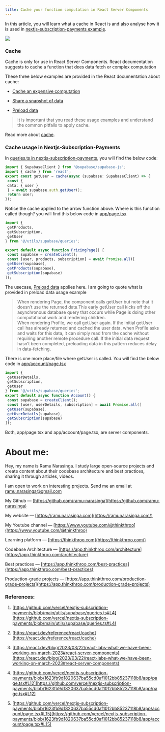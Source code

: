```yaml
---
title: Cache your function computation in React Server Components
---
```


In this article, you will learn what a cache in React is and also analyse how it is used in [nextjs-subscription-payments example](https://github.com/vercel/nextjs-subscription-payments/blob/main/utils/supabase/queries.ts#L4).

![](https://cdn-images-1.medium.com/max/1600/1*1KSCesWzRdiXjDntmXBbbg.png)

### Cache

Cache is only for use in React Server Components. React documentation suggests to cache a function that does data fetch or complex computation

These three below examples are provided in the React documentation about cache:

* [Cache an expensive computation](https://react.dev/reference/react/cache#cache-expensive-computation)
    
* [Share a snapshot of data](https://react.dev/reference/react/cache#take-and-share-snapshot-of-data)
    
* [Preload data](https://react.dev/reference/react/cache#preload-data)
    

> It is important that you read these usage examples and understand the common pitfalls to apply cache.

Read more about [cache](https://react.dev/reference/react/cache).

### Cache usage in Nextjs-Subscription-Payments

In [queries.ts in nextjs-subscription-payments](https://github.com/vercel/nextjs-subscription-payments/blob/main/utils/supabase/queries.ts#L4), you will find the below code:

```ts
import { SupabaseClient } from '@supabase/supabase-js';
import { cache } from 'react';
export const getUser = cache(async (supabase: SupabaseClient) => {
 const {
 data: { user }
 } = await supabase.auth.getUser();
 return user;
});
```

Notice the cache applied to the arrow function above. Where is this function called though? you will find this below code in [app/page.tsx](https://github.com/vercel/nextjs-subscription-payments/blob/1623fb9d1820637ba55cd0af1012bb85237118b8/app/page.tsx#L12)

```ts
import {
 getProducts,
 getSubscription,
 getUser
} from '@/utils/supabase/queries';

export default async function PricingPage() {
 const supabase = createClient();
 const [user, products, subscription] = await Promise.all([
 getUser(supabase),
 getProducts(supabase),
 getSubscription(supabase)
]);
```

The usecase, [Preload data](https://react.dev/reference/react/cache#preload-data) applies here. I am going to quote what is provided in preload data usage example

> When rendering Page, the component calls getUser but note that it doesn’t use the returned data.This early getUser call kicks off the asynchronous database query that occurs while Page is doing other computational work and rendering children.  
> When rendering Profile, we call getUser again. If the initial getUser call has already returned and cached the user data, when Profile asks and waits for this data, it can simply read from the cache without requiring another remote procedure call. If the initial data request hasn’t been completed, preloading data in this pattern reduces delay in data-fetching.

There is one more place/file where getUser is called. You will find the below code in [app/account/page.tsx](https://github.com/vercel/nextjs-subscription-payments/blob/1623fb9d1820637ba55cd0af1012bb85237118b8/app/account/page.tsx#L15)

```ts
import {
 getUserDetails,
 getSubscription,
 getUser
} from '@/utils/supabase/queries';
export default async function Account() {
 const supabase = createClient();
 const [user, userDetails, subscription] = await Promise.all([
 getUser(supabase),
 getUserDetails(supabase),
 getSubscription(supabase)
]);
```

Both, app/page.tsx and app/account/page.tsx, are server components.

# **About me:**

Hey, my name is Ramu Narasinga. I study large open-source projects and create content about their codebase architecture and best practices, sharing it through articles, videos.

I am open to work on interesting projects. Send me an email at ramu.narasinga@gmail.com

My Github — [https://github.com/ramu-narasinga](https://github.com/ramu-narasinga)

My website — [https://ramunarasinga.com](https://ramunarasinga.com/)

My Youtube channel — [https://www.youtube.com/@thinkthroo](https://www.youtube.com/@thinkthroo)

Learning platform — [https://thinkthroo.com](https://thinkthroo.com/)

Codebase Architecture — [https://app.thinkthroo.com/architecture](https://app.thinkthroo.com/architecture)

Best practices — [https://app.thinkthroo.com/best-practices](https://app.thinkthroo.com/best-practices)

Production-grade projects — [https://app.thinkthroo.com/production-grade-projects](https://app.thinkthroo.com/production-grade-projects)

### References:

1. [https://github.com/vercel/nextjs-subscription-payments/blob/main/utils/supabase/queries.ts#L4](https://github.com/vercel/nextjs-subscription-payments/blob/main/utils/supabase/queries.ts#L4)
    
2. [https://react.dev/reference/react/cache](https://react.dev/reference/react/cache)
    
3. [https://react.dev/blog/2023/03/22/react-labs-what-we-have-been-working-on-march-2023#react-server-components](https://react.dev/blog/2023/03/22/react-labs-what-we-have-been-working-on-march-2023#react-server-components)
    
4. [https://github.com/vercel/nextjs-subscription-payments/blob/1623fb9d1820637ba55cd0af1012bb85237118b8/app/page.tsx#L12](https://github.com/vercel/nextjs-subscription-payments/blob/1623fb9d1820637ba55cd0af1012bb85237118b8/app/page.tsx#L12)
    
5. [https://github.com/vercel/nextjs-subscription-payments/blob/1623fb9d1820637ba55cd0af1012bb85237118b8/app/account/page.tsx#L15](https://github.com/vercel/nextjs-subscription-payments/blob/1623fb9d1820637ba55cd0af1012bb85237118b8/app/account/page.tsx#L15)